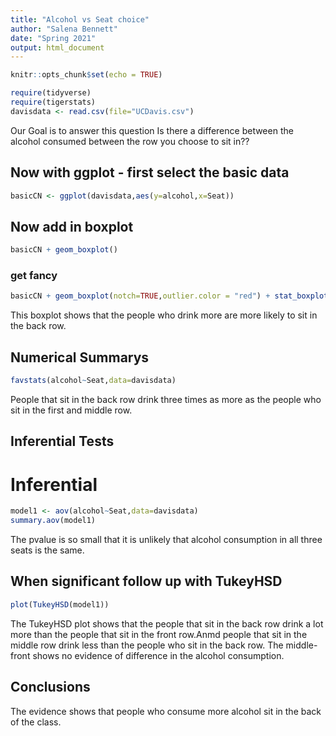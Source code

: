 ```yaml
---
title: "Alcohol vs Seat choice"
author: "Salena Bennett"
date: "Spring 2021"
output: html_document
---
```


```r
knitr::opts_chunk$set(echo = TRUE)
```

```r
require(tidyverse)
require(tigerstats)
davisdata <- read.csv(file="UCDavis.csv")
```
 Our Goal is to answer this question Is there a difference between the alcohol consumed between the row
 you choose to sit in??

## Now with ggplot - first select the basic data

```r
basicCN <- ggplot(davisdata,aes(y=alcohol,x=Seat))
```
## Now add in boxplot

```r
basicCN + geom_boxplot()
```
  
  
### get fancy  

```r
basicCN + geom_boxplot(notch=TRUE,outlier.color = "red") + stat_boxplot(geom ='errorbar') + labs(title="Fancy notch boxplot \n with 2 lines")
```

This boxplot shows that the people who drink more are more likely to sit in the back row.


## Numerical Summarys 

```r
favstats(alcohol~Seat,data=davisdata)
```

People that sit in the back row drink three times as more as the people who sit in the first and middle row.

## Inferential Tests

# Inferential

```r
model1 <- aov(alcohol~Seat,data=davisdata)
summary.aov(model1)
```
The pvalue is so small that it is unlikely that alcohol consumption in all three seats is the same.

## When significant follow up with TukeyHSD  

```r
plot(TukeyHSD(model1))
```
  
The TukeyHSD plot shows that the people that sit in the back row drink a lot more than the people that sit in the front row.Anmd people that sit in the middle row drink less than the people who sit in the back row. The middle-front shows no evidence of difference in the alcohol consumption.     
  
## Conclusions

The evidence shows that people who consume more alcohol sit in the back of the class. 
